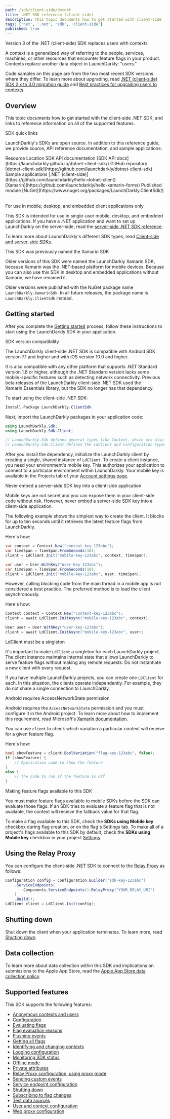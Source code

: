 ```yaml
---
path: /sdk/client-side/dotnet
title: .NET SDK reference (client-side)
description: This topic documents how to get started with client-side .NET SDK, and links to reference information on all of the supported features.
tags: ['net', '.net', 'sdk', 'client-side']
published: true
---
```


<Callout intent="info">
<CalloutTitle>Version 3 of the .NET (client-side) SDK replaces users with contexts</CalloutTitle>
<CalloutDescription>

A context is a generalized way of referring to the people, services, machines, or other resources that encounter feature flags in your product. Contexts replace another data object in LaunchDarkly: "users."

Code samples on this page are from the two most recent SDK versions where they differ. To learn more about upgrading, read [.NET (client-side) SDK 2.x to 3.0 migration guide](/sdk/client-side/dotnet/migration-2-to-3) and [Best practices for upgrading users to contexts](/guides/flags/upgrading-contexts).

</CalloutDescription>
</Callout>

## Overview

This topic documents how to get started with the client-side .NET SDK, and links to reference information on all of the supported features.

<Callout intent="primary">
<CalloutTitle>SDK quick links</CalloutTitle>
<CalloutDescription>

LaunchDarkly's SDKs are open source. In addition to this reference guide, we provide source, API reference documentation, and sample applications:

<Table>
  <TableHeader>
    <TableHeadCell>Resource</TableHeadCell>
    <TableHeadCell>Location</TableHeadCell>
  </TableHeader>
  <TableBody>
    <TableRow>
      <TableCell>SDK API documentation</TableCell>
      <TableCell>
        [SDK API docs](https://launchdarkly.github.io/dotnet-client-sdk/)
      </TableCell>
    </TableRow>
    <TableRow>
      <TableCell>GitHub repository</TableCell>
      <TableCell>
        [dotnet-client-sdk](https://github.com/launchdarkly/dotnet-client-sdk)
      </TableCell>
    </TableRow>
    <TableRow>
      <TableCell>Sample applications</TableCell>
      <TableCell>
        [.NET (client-side)](https://github.com/launchdarkly/hello-dotnet-client) <br />
        [Xamarin](https://github.com/launchdarkly/hello-xamarin-forms)
      </TableCell>
    </TableRow>
    <TableRow>
      <TableCell>Published module</TableCell>
      <TableCell>
        [NuGet](https://www.nuget.org/packages/LaunchDarkly.ClientSdk/)
      </TableCell>
    </TableRow>
  </TableBody>
</Table>

</CalloutDescription>
</Callout>

<Callout intent="info">
<CalloutTitle>For use in mobile, desktop, and embedded client applications only</CalloutTitle>
<CalloutDescription>

This SDK is intended for use in single-user mobile, desktop, and embedded applications. If you have a .NET application and want to set up LaunchDarkly on the server-side, read the [server-side .NET SDK reference](/sdk/server-side/dotnet).

To learn more about LaunchDarkly's different SDK types, read [Client-side and server-side SDKs](/sdk/concepts/client-side-server-side).

</CalloutDescription>
</Callout>

<Callout intent="info">
<CalloutTitle>This SDK was previously named the Xamarin SDK</CalloutTitle>
<CalloutDescription>

Older versions of this SDK were named the LaunchDarkly Xamarin SDK, because Xamarin was the .NET-based platform for mobile devices. Because you can also use this SDK in desktop and embedded applications without Xamarin, we have renamed it.

Older versions were published with the NuGet package name `LaunchDarkly.XamarinSdk`. In all future releases, the package name is `LaunchDarkly.ClientSdk` instead.

</CalloutDescription>
</Callout>

## Getting started

After you complete the [Getting started](/home/getting-started) process, follow these instructions to start using the LaunchDarkly SDK in your application.

<Callout intent="info">
<CalloutTitle>SDK version compatibility</CalloutTitle>
<CalloutDescription>

The LaunchDarkly client-side .NET SDK is compatible with Android SDK version 7.1 and higher and with iOS version 10.0 and higher.

It is also compatible with any other platform that supports .NET Standard version 1.6 or higher, although the .NET Standard version lacks some mobile-specific features such as detecting network connectivity. Previous beta releases of the LaunchDarkly client-side .NET SDK used the Xamarin.Essentials library, but the SDK no longer has that dependency.

</CalloutDescription>
</Callout>

To start using the client-side .NET SDK:

<CodeSample>
<CSTab label="C#">

```csharp
Install-Package LaunchDarkly.ClientSdk
```

</CSTab>
</CodeSample>

Next, import the LaunchDarkly packages in your application code:

<CodeSample>
<CSTab label="C#">

```csharp
using LaunchDarkly.Sdk;
using LaunchDarkly.Sdk.Client;

// LaunchDarkly.Sdk defines general types like Context, which are also used in the server-side .NET SDK.
// LaunchDarkly.Sdk.Client defines the LdClient and Configuration types for the client-side .NET SDK.
```

</CSTab>
</CodeSample>

After you install the dependency, initialize the LaunchDarkly client by creating a single, shared instance of `LdClient`. To create a client instance, you need your environment's mobile key. This authorizes your application to connect to a particular environment within LaunchDarkly. Your mobile key is available in the Projects tab of your [Account settings page](https://app.launchdarkly.com/settings/projects).

<Callout intent="alert">
<CalloutTitle>Never embed a server-side SDK key into a client-side application</CalloutTitle>
<CalloutDescription>

Mobile keys are not secret and you can expose them in your client-side code without risk. However, never embed a server-side SDK key into a client-side application.

</CalloutDescription>
</Callout>

The following example shows the simplest way to create the client. It blocks for up to ten seconds until it retrieves the latest feature flags from LaunchDarkly.

Here's how:

<CodeSample>
<CSTab label=".NET SDK 3.0 (C#)">

```csharp
var context = Context.New("context-key-123abc");
var timeSpan = TimeSpan.FromSeconds(10);
client = LdClient.Init("mobile-key-123abc", context, timeSpan);
```

</CSTab>
<CSTab label=".NET SDK 2.x (C#)">

```csharp
var user = User.WithKey("user-key-123abc");
var timeSpan = TimeSpan.FromSeconds(10);
client = LdClient.Init("mobile-key-123abc", user, timeSpan);
```

</CSTab>
</CodeSample>

However, calling blocking code from the main thread in a mobile app is not considered a best practice. The preferred method is to load the client asynchronously.

Here's how:

<CodeSample>
<CSTab label=".NET SDK 3.0 (C#)">

```csharp
Context context = Context.New("context-key-123abc");
client = await LdClient.InitAsync("mobile-key-123abc", context);
```

</CSTab>
<CSTab label=".NET SDK 2.x (C#)">

```csharp
User user = User.WithKey("user-key-123abc");
client = await LdClient.InitAsync("mobile-key-123abc", user);
```

</CSTab>
</CodeSample>

<Callout intent="alert">
<CalloutTitle>LdClient must be a singleton</CalloutTitle>
<CalloutDescription>

It's important to make `LdClient` a singleton for each LaunchDarkly project. The client instance maintains internal state that allows LaunchDarkly to serve feature flags without making any remote requests. Do not instantiate a new client with every request.

If you have multiple LaunchDarkly projects, you can create one `LDClient` for each. In this situation, the clients operate independently. For example, they do not share a single connection to LaunchDarkly.

</CalloutDescription>
</Callout>

<Callout intent="alert">
<CalloutTitle>Android requires AccessNetworkState permission</CalloutTitle>
<CalloutDescription>

Android requires the `AccessNetworkState` permission and you must configure it in the Android project. To learn more about how to implement this requirement, read Microsoft's [Xamarin documentation](https://docs.microsoft.com/en-us/xamarin/essentials/connectivity?context=xamarin%2Fios&tabs=android).

</CalloutDescription>
</Callout>

You can use `client` to check which variation a particular context will receive for a given feature flag.

Here's how:

<CodeSample>
<CSTab label="C#">

```csharp
bool showFeature = client.BoolVariation("flag-key-123abc", false);
if (showFeature) {
    // Application code to show the feature
}
else {
    // The code to run if the feature is off
}
```

</CSTab>
</CodeSample>

<Callout intent="alert">
<CalloutTitle>Making feature flags available to this SDK</CalloutTitle>
<CalloutDescription>

You must make feature flags available to mobile SDKs before the SDK can evaluate those flags. If an SDK tries to evaluate a feature flag that is not available, the context will receive the fallback value for that flag.

To make a flag available to this SDK, check the **SDKs using Mobile key** checkbox during flag creation, or on the flag's Settings tab. To make all of a project's flags available to this SDK by default, check the **SDKs using Mobile key** checkbox in your project [Settings](https://app.launchdarkly.com/settings/projects).

</CalloutDescription>
</Callout>

## Using the Relay Proxy

You can configure the client-side .NET SDK to connect to the [Relay Proxy](https://github.com/launchdarkly/ld-relay) as follows:

<CodeSample>
<CSTab label="C#">

```csharp
Configuration config = Configuration.Builder("sdk-key-123abc")
    .ServiceEndpoints(
        Components.ServiceEndpoints().RelayProxy("YOUR_RELAY_URI")
    )
    .Build();
LdClient client = LdClient.Init(config);
```

</CSTab>
</CodeSample>

## Shutting down

Shut down the client when your application terminates. To learn more, read [Shutting down](/sdk/features/shutdown#net-client-side).

## Data collection

To learn more about data collection within this SDK and implications on submissions to the Apple App Store, read the [Apple App Store data collection policy](/sdk/concepts/apple-app-store).

## Supported features

This SDK supports the following features:

- [Anonymous contexts and users](/sdk/features/anonymous#net-client-side)
- [Configuration](/sdk/features/config#net-client-side)
- [Evaluating flags](/sdk/features/evaluating#net-client-side)
- [Flag evaluation reasons](/sdk/features/evaluation-reasons#net-client-side)
- [Flushing events](/sdk/features/flush#net-client-side)
- [Getting all flags](/sdk/features/all-flags#net-client-side)
- [Identifying and changing contexts](/sdk/features/identify#net-client-side)
- [Logging configuration](/sdk/features/logging#net-client-side)
- [Monitoring SDK status](/sdk/features/monitoring#net-client-side)
- [Offline mode](/sdk/features/offline-mode#net-client-side)
- [Private attributes](/sdk/features/private-attributes#net-client-side)
- [Relay Proxy configuration, using proxy mode](/sdk/features/relay-proxy-configuration/proxy-mode#net-client-side)
- [Sending custom events](/sdk/features/events#net-client-side)
- [Service endpoint configuration](/sdk/features/service-endpoint-configuration#net-client-side)
- [Shutting down](/sdk/features/shutdown#net-client-side)
- [Subscribing to flag changes](/sdk/features/flag-changes#net-client-side)
- [Test data sources](/sdk/features/test-data-sources#net-client-side)
- [User and context configuration](/sdk/features/user-context-config#net-client-side)
- [Web proxy configuration](/sdk/features/web-proxy#net-client-side)

